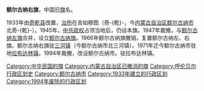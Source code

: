 '''额尔古纳右旗'''，中国旧[[旗_(行政区划)|旗]]名。

1933年由[[奇乾县|奇乾县]]改置，[[治所|治所]]在吉如穆图（奇-{乾}-，今[[内蒙古自治区|内蒙古自治区]][[额尔古纳市|额尔古纳市]]北奇-{乾}-）。1945年，[[中共政权|中共政权]]占领当地后，仍设本旗。1947年裁撤，与[[额尔古纳左旗|额尔古纳左旗]]合并，设立[[额尔古纳旗|额尔古纳旗]]。1966年额尔古纳旗撤销，复置额尔古纳左、右旗。额尔古纳右旗驻[[三河镇|三河镇]]（今额尔古纳市北三河镇）。1971年迁今额尔古纳市驻地[[拉布达林镇|拉布达林镇]]。1994年裁撤，改设额尔古纳市。驻拉布达林镇。

{{内蒙古行政区划小作品}}

{{DEFAULTSORT:E}}
[[Category:中华民国的旗|Category:中华民国的旗]]
[[Category:内蒙古自治区已撤消的旗|Category:内蒙古自治区已撤消的旗]]
[[Category:呼伦贝尔行政区划史|Category:呼伦贝尔行政区划史]]
[[Category:额尔古纳市|Category:额尔古纳市]]
[[Category:1933年建立的行政区划|Category:1933年建立的行政区划]]
[[Category:1994年废除的行政区划|Category:1994年废除的行政区划]]